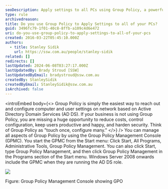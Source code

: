 ```yaml
---
seoDescription: Apply settings to all PCs using Group Policy, a powerful tool in Active Directory Domain Services for centralized configuration and security.
type: rule
archivedreason:
title: Do you use Group Policy to Apply Settings to all of your PCs?
guid: 3496fc79-1f01-40c8-8ffb-a109c4d6e472
uri: do-you-use-group-policy-to-apply-settings-to-all-of-your-pcs
created: 2016-03-22T05:45:10.000Z
authors:
  - title: Stanley Sidik
    url: https://ssw.com.au/people/stanley-sidik
related: []
redirects: []
lastUpdated: 2024-06-08T03:27:17.000Z
lastUpdatedBy: Brady Stroud [SSW]
lastUpdatedByEmail: bradystroud@ssw.com.au
createdBy: StanleySidik
createdByEmail: StanleySidik@ssw.com.au
isArchived: false
---
```


<introEmbed
  body={<>
Group Policy is simply the easiest way to reach out and configure computer and user settings on network based on Active Directory Domain Services (AD DS). If your business is not using Group Policy, you are missing a huge opportunity to reduce costs, control configuration, keep users productive and happy, and harden security. Think of Group Policy as "touch once, configure many."
  </>}
/>
You can manage all aspects of Group Policy by using the Group Policy Management Console (GPMC). You start the GPMC from the Start menu: Click Start, All Programs, Administrative Tools, Group Policy Management. You can also click Start, type Group Policy Management, and then click Group Policy Management in the Programs section of the Start menu. Windows Server 2008 onwards include the GPMC when they are running the AD DS role.

![](/uploads/rules/do-you-use-group-policy-to-apply-settings-to-all-of-your-pcs/GPO.jpg)

Figure: Group Policy Management Console showing GPO
